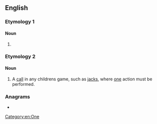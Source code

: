 ==English==

===Etymology 1===

====Noun====
{{head|en|noun form}}

# {{plural of|en|onesie}}

===Etymology 2===
{{suffix|en|one|sies}}

====Noun====
{{en-noun|onesies}}

# A [[call]] in any childrens game, such as [[jacks]], where [[one]] action must be performed.

===Anagrams===
* {{anagrams|en|a=eeinoss|eosines}}

[[Category:en:One]]
